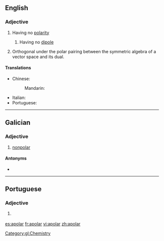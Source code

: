 ==English==

===Adjective===
{{en-adj}}

# Having no [[polarity]]
## {{label|en|chemistry|physics}} Having no [[dipole]]
# {{label|en|geometry}} Orthogonal under the polar pairing between the symmetric algebra of a vector space and its dual.

====Translations====
{{trans-top|having no polarity}}
* Chinese:
*: Mandarin: {{t|cmn|非极性|tr=FeiJiXing|sc=Hani}}
{{trans-mid}}
* Italian: {{t+|it|apolare}}
* Portuguese: {{t|pt|apolar}}
{{trans-bottom}}

----

==Galician==

===Adjective===
{{gl-adj|f=apolar|pl=apolares}}

# [[nonpolar]]

====Antonyms====
* {{l|gl|polar}}

[[Category:gl:Chemistry]]

----

==Portuguese==

===Adjective===
{{pt-adj|apola|r}}

# {{l|en|apolar}} {{gloss|having no polarity}}

[[es:apolar]]
[[fr:apolar]]
[[vi:apolar]]
[[zh:apolar]]